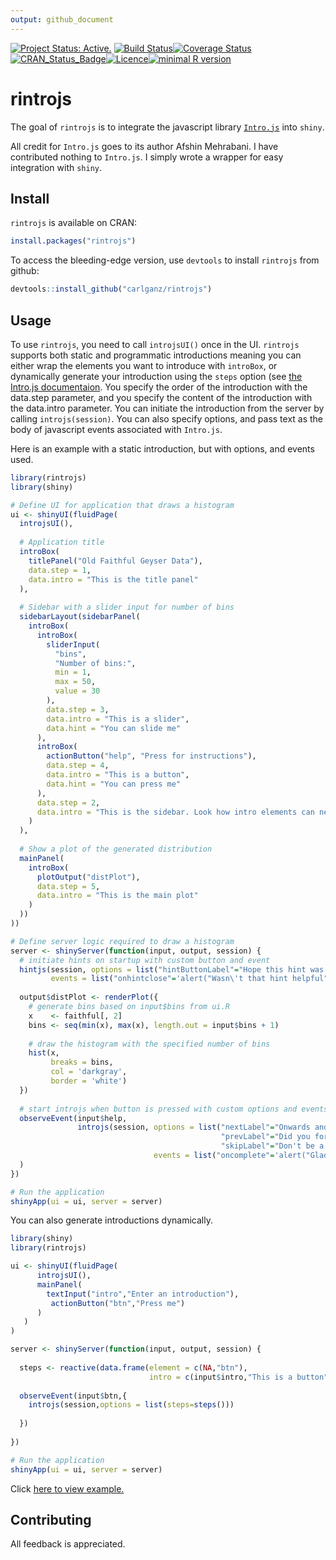```yaml
---
output: github_document
---
```



[![Project Status: Active.](http://www.repostatus.org/badges/latest/active.svg)](http://www.repostatus.org/#active) [![Build Status](https://travis-ci.org/carlganz/rintrojs.svg?branch=master)](https://travis-ci.org/carlganz/rintrojs)[![Coverage Status](https://img.shields.io/codecov/c/github/carlganz/rintrojs/master.svg)](https://codecov.io/github/carlganz/rintrojs?branch=master)[![CRAN_Status_Badge](http://www.r-pkg.org/badges/version/rintrojs)](https://cran.r-project.org/package=rintrojs)[![Licence](https://img.shields.io/badge/licence-GPL--3-blue.svg)](https://www.gnu.org/licenses/gpl-3.0.en.html)[![minimal R version](https://img.shields.io/badge/R%3E%3D-3.0.0-6666ff.svg)](https://cran.r-project.org/)

rintrojs
========

The goal of `rintrojs` is to integrate the javascript library [`Intro.js`](http://introjs.com/) into `shiny`.

All credit for `Intro.js` goes to its author Afshin Mehrabani. I have contributed nothing to `Intro.js`. I simply wrote a wrapper for easy integration with `shiny`.

Install
-------

`rintrojs` is available on CRAN:

```r
install.packages("rintrojs")
```

To access the bleeding-edge version, use `devtools` to install `rintrojs` from github:

```r
devtools::install_github("carlganz/rintrojs")
```

Usage
-----

To use `rintrojs`, you need to call `introjsUI()` once in the UI. `rintrojs` supports both static and programmatic introductions meaning you can either wrap the elements you want to introduce with `introBox`, or dynamically generate your introduction using the `steps` option (see [the Intro.js documentaion](https://github.com/usablica/intro.js/wiki/Documentation). You specify the order of the introduction with the data.step parameter, and you specify the content of the introduction with the data.intro parameter. You can initiate the introduction from the server by calling `introjs(session)`. You can also specify options, and pass text as the body of javascript events associated with `Intro.js`.

Here is an example with a static introduction, but with options, and events used. 

``` r
library(rintrojs)
library(shiny)

# Define UI for application that draws a histogram
ui <- shinyUI(fluidPage(
  introjsUI(),
  
  # Application title
  introBox(
    titlePanel("Old Faithful Geyser Data"),
    data.step = 1,
    data.intro = "This is the title panel"
  ),
  
  # Sidebar with a slider input for number of bins
  sidebarLayout(sidebarPanel(
    introBox(
      introBox(
        sliderInput(
          "bins",
          "Number of bins:",
          min = 1,
          max = 50,
          value = 30
        ),
        data.step = 3,
        data.intro = "This is a slider",
        data.hint = "You can slide me"
      ),
      introBox(
        actionButton("help", "Press for instructions"),
        data.step = 4,
        data.intro = "This is a button",
        data.hint = "You can press me"
      ),
      data.step = 2,
      data.intro = "This is the sidebar. Look how intro elements can nest"
    )
  ),
  
  # Show a plot of the generated distribution
  mainPanel(
    introBox(
      plotOutput("distPlot"),
      data.step = 5,
      data.intro = "This is the main plot"
    )
  ))
))

# Define server logic required to draw a histogram
server <- shinyServer(function(input, output, session) {
  # initiate hints on startup with custom button and event
  hintjs(session, options = list("hintButtonLabel"="Hope this hint was helpful"),
         events = list("onhintclose"='alert("Wasn\'t that hint helpful")'))
  
  output$distPlot <- renderPlot({
    # generate bins based on input$bins from ui.R
    x    <- faithful[, 2]
    bins <- seq(min(x), max(x), length.out = input$bins + 1)
    
    # draw the histogram with the specified number of bins
    hist(x,
         breaks = bins,
         col = 'darkgray',
         border = 'white')
  })
  
  # start introjs when button is pressed with custom options and events
  observeEvent(input$help,
               introjs(session, options = list("nextLabel"="Onwards and Upwards",
                                               "prevLabel"="Did you forget something?",
                                               "skipLabel"="Don't be a quitter"),
                                events = list("oncomplete"='alert("Glad that is over")'))
  )
})

# Run the application
shinyApp(ui = ui, server = server)
```

You can also generate introductions dynamically.

``` r
library(shiny)
library(rintrojs)

ui <- shinyUI(fluidPage(
      introjsUI(),
      mainPanel(
        textInput("intro","Enter an introduction"),
         actionButton("btn","Press me")
      )
   )
)

server <- shinyServer(function(input, output, session) {
   
  steps <- reactive(data.frame(element = c(NA,"btn"),
                               intro = c(input$intro,"This is a button")))
  
  observeEvent(input$btn,{
    introjs(session,options = list(steps=steps()))
    
  })
  
})

# Run the application 
shinyApp(ui = ui, server = server)
```

Click [here to view example.](https://carlganz.shinyapps.io/rintrojsexample/)

Contributing
------------

All feedback is appreciated. 

